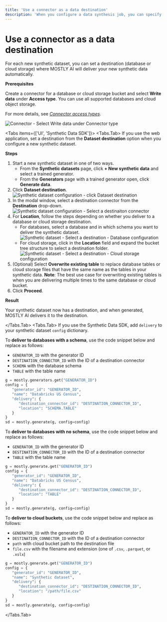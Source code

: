 ```yaml
---
title: 'Use a connector as a data destination'
description: 'When you configure a data synthesis job, you can specify a destination where you want the job to deliver the generated synthetic data.'
---
```



# Use a connector as a data destination

For each new synthetic dataset, you can set a destination (database or cloud storage) where MOSTLY AI will deliver your new synthetic data automatically.

**Prerequisites**

Create a connector for a database or cloud storage bucket and select **Write data** under **Access type**. You can use all supported databases and cloud object storage.

For more details, see [_Connector access types_](/connectors/use/access-types).

<Image src="/docimages/connectors/destination/select-write-data-connector.webp" alt="Connector - Select Write data under Connector type" width={350} height={30} />

<Tabs items={['UI', 'Synthetic Data SDK']}>
<Tabs.Tab>
If you use the web application, set a destination from the **Dataset destination** option when you configure a new synthetic dataset.

**Steps**

1. Start a new synthetic dataset in one of two ways.
   - From the **Synthetic datasets** page, click **+ New synthetic data** and select a trained generator.
   - From the **Generators** page with a trained generator open, click **Generate data**.
2. Click **Dataset destination**.
   <Image src="/docimages/connectors/destination/click-dataset-destination.webp" alt="Synthetic dataset configuration - click Dataset destination" width={800} height={30} />
3. In the modal window, select a destination connector from the **Destination** drop-down.
   <Image src="/docimages/connectors/destination/select-destination-connector.webp" alt="Synthetic dataset configuration - Select a destinaiton connector" width={800} height={30} />
4. For **Location**, follow the steps depending on whether you deliver to a database or cloud storage destination.
   - For databases, select a database and in which schema you want to deliver the synthetic dataset.
     <Image src="/docimages/connectors/destination/destination-database-select-location.webp" alt="Synthetic dataset - Select a destination - Database configuration" width={800} height={30} />
   - For cloud storage, click in the **Location** field and expand the bucket tree structure to select a destination folder.
     <Image src="/docimages/connectors/destination/destination-cloud-storage-tree-view-select-location.webp" alt="Synthetic dataset - Select a destination - Cloud storage configuration" width={800} height={30} />
5. (Optional) Select **Overwrite existing table** to replace database tables or cloud storage files that have the same name as the tables in your synthetic data.
   <CustomCallout>**Note**: The best use case for overwriting existing tables is when you are delivering multiple times to the same database or cloud bucket.</CustomCallout>
6. Click **Proceed**.

**Result**

Your synthetic dataset now has a destination, and when generated, MOSTLY AI delivers it to the destination.

</Tabs.Tab>
<Tabs.Tab>
If you use the Synthetic Data SDK, add `delivery` to your synthetic dataset `config` dictionary.

To **deliver to databases with a schema**, use the code snippet below and replace as follows:

- `GENERATOR_ID` with the generator ID
- `DESTINATION_CONNECTOR_ID` with the ID of a destination connector
- `SCHEMA` with the database schema
- `TABLE` with the table name

```python copy filename="python" {7}
g = mostly.generators.get("GENERATOR_ID")
config = {
   "generator_id": "GENERATOR_ID",
   "name": "Databricks US Census",
   "delivery": {
      "destination_connector_id": "DESTINATION_CONNECTOR_ID",
      "location": "SCHEMA.TABLE"
   }
}
sd = mostly.generate(g, config=config)
```

To **deliver to databases with no schema**, use the code snippet below and replace as follows:

- `GENERATOR_ID` with the generator ID
- `DESTINATION_CONNECTOR_ID` with the ID of a destination connector
- `TABLE` with the table name

```python copy filename="python" {7}
g = mostly.generate.get("GENERATOR_ID")
config = {
   "generator_id": "GENERATOR_ID",
   "name": "Databricks US Census",
   "delivery": {
      "destination_connector_id": "DESTINATION_CONNECTOR_ID",
      "location": "TABLE"
   }
}
sd = mostly.generate(g, config=config)
```

To **deliver to cloud buckets**, use the code snippet below and replace as follows:

- `GENERATOR_ID` with the generator ID
- `DESTINATION_CONNECTOR_ID` with the ID of a destination connector
- `path` with cloud bucket path to the destination file
- `file.csv` with the filename and extension (one of `.csv`, `.parquet`, or `.xslx`)

```python copy filename="python" {7}
g = mostly.generate.get("GENERATOR_ID")
config = {
   "generator_id": "GENERATOR_ID",
   "name": "Synthetic dataset",
   "delivery": {
      "destination_connector_id": "DESTINATION_CONNECTOR_ID",
      "location": "/path/file.csv"
   }
}
sd = mostly.generate(g, config=config)
```

</Tabs.Tab>
</Tabs>
